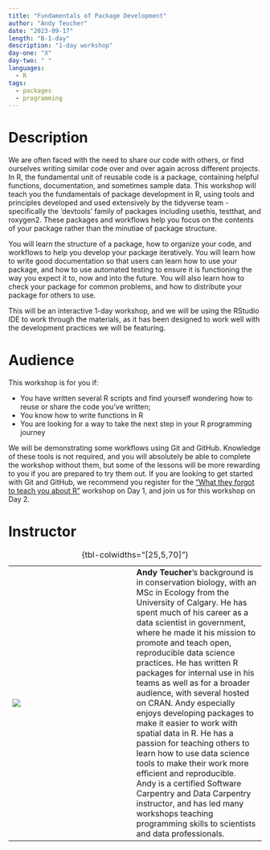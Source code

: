 ```yaml
---
title: "Fundamentals of Package Development"
author: "Andy Teucher"
date: "2023-09-17"
length: "B-1-day"
description: "1-day workshop"
day-one: "X"
day-two: " "
languages:
  - R
tags:
  - packages
  - programming
---
```


# Description

We are often faced with the need to share our code with others, or find ourselves writing similar code over and over again across different projects.
In R, the fundamental unit of reusable code is a package, containing helpful functions, documentation, and sometimes sample data.
This workshop will teach you the fundamentals of package development in R, using tools and principles developed and used extensively by the tidyverse team - specifically the 'devtools' family of packages including usethis, testthat, and roxygen2.
These packages and workflows help you focus on the contents of your package rather than the minutiae of package structure. 

You will learn the structure of a package, how to organize your code, and workflows to help you develop your package iteratively.
You will learn how to write good documentation so that users can learn how to use your package, and how to use automated testing to ensure it is functioning the way you expect it to, now and into the future.
You will also learn how to check your package for common problems, and how to distribute your package for others to use.

This will be an interactive 1-day workshop, and we will be using the RStudio IDE to work through the materials, as it has been designed to work well with the development practices we will be featuring.

# Audience

This workshop is for you if:

-   You have written several R scripts and find yourself wondering how to reuse or share the code you've written;
-   You know how to write functions in R
-   You are looking for a way to take the next step in your R programming journey

We will be demonstrating some workflows using Git and GitHub.
Knowledge of these tools is not required, and you will absolutely be able to complete the workshop without them, but some of the lessons will be more rewarding to you if you are prepared to try them out.
If you are looking to get started with Git and GitHub, we recommend you register for the ["What they forgot to teach you about R"](https://posit-conf-2023.github.io/workshops/workshops/wtf/) workshop on Day 1, and join us for this workshop on Day 2.

# Instructor

|                       |     |                                                                                                                                                                                                                                                                                                                                                                                                                                                                                                                                                                                                                                                                                                                                                                                                          |
|------------------|------------------|-------------------------------------|
| ![](andy-teucher.png) |     | **Andy Teucher**'s background is in conservation biology, with an MSc in Ecology from the University of Calgary. He has spent much of his career as a data scientist in government, where he made it his mission to promote and teach open, reproducible data science practices. He has written R packages for internal use in his teams as well as for a broader audience, with several hosted on CRAN. Andy especially enjoys developing packages to make it easier to work with spatial data in R. He has a passion for teaching others to learn how to use data science tools to make their work more efficient and reproducible. Andy is a certified Software Carpentry and Data Carpentry instructor, and has led many workshops teaching programming skills to scientists and data professionals. |

: {tbl-colwidths="\[25,5,70\]"}

